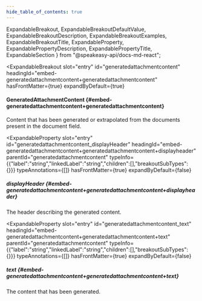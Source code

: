 ```yaml
---
hide_table_of_contents: true
---
```

  ExpandableBreakout,
  ExpandableBreakoutDefaultValue,
  ExpandableBreakoutDescription,
  ExpandableBreakoutExamples,
  ExpandableBreakoutTitle,
  ExpandableProperty,
  ExpandablePropertyDescription,
  ExpandablePropertyTitle,
  ExpandableSection
} from "@speakeasy-api/docs-md-react";

<ExpandableSection>

<ExpandableBreakout
  slot="entry"
  id="generatedattachmentcontent"
  headingId="embed-generatedattachmentcontent+generatedattachmentcontent"
  hasFrontMatter={true}
  expandByDefault={true}
>

<ExpandableBreakoutTitle slot="title">

#### GeneratedAttachmentContent \{#embed-generatedattachmentcontent+generatedattachmentcontent\}

</ExpandableBreakoutTitle>

<ExpandableBreakoutDescription slot="description">

Content that has been generated or extrapolated from the documents present in the document field.

</ExpandableBreakoutDescription>

<ExpandableBreakoutExamples slot="examples">

</ExpandableBreakoutExamples>

<ExpandableBreakoutDefaultValue slot="defaultValue">

</ExpandableBreakoutDefaultValue>

</ExpandableBreakout>

<ExpandableProperty
  slot="entry"
  id="generatedattachmentcontent_displayHeader"
  headingId="embed-generatedattachmentcontent+generatedattachmentcontent+displayheader"
  parentId="generatedattachmentcontent"
  typeInfo={{"label":"string","linkedLabel":"string","children":[],"breakoutSubTypes":{}}}
  typeAnnotations={[]}
  hasFrontMatter={true}
  expandByDefault={false}
>

<ExpandablePropertyTitle slot="title">

##### displayHeader \{#embed-generatedattachmentcontent+generatedattachmentcontent+displayheader\}

</ExpandablePropertyTitle>

<ExpandablePropertyDescription slot="description">

The header describing the generated content.

</ExpandablePropertyDescription>

</ExpandableProperty>

<ExpandableProperty
  slot="entry"
  id="generatedattachmentcontent_text"
  headingId="embed-generatedattachmentcontent+generatedattachmentcontent+text"
  parentId="generatedattachmentcontent"
  typeInfo={{"label":"string","linkedLabel":"string","children":[],"breakoutSubTypes":{}}}
  typeAnnotations={[]}
  hasFrontMatter={true}
  expandByDefault={false}
>

<ExpandablePropertyTitle slot="title">

##### text \{#embed-generatedattachmentcontent+generatedattachmentcontent+text\}

</ExpandablePropertyTitle>

<ExpandablePropertyDescription slot="description">

The content that has been generated.

</ExpandablePropertyDescription>

</ExpandableProperty>

</ExpandableSection>
